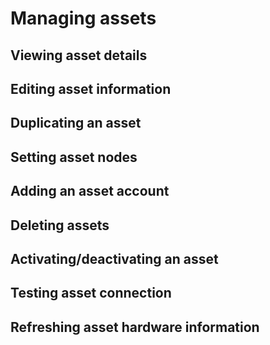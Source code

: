 # Managing assets

## Viewing asset details

## Editing asset information

## Duplicating an asset

## Setting asset nodes

## Adding an asset account

## Deleting assets

## Activating/deactivating an asset

## Testing asset connection

## Refreshing asset hardware information
